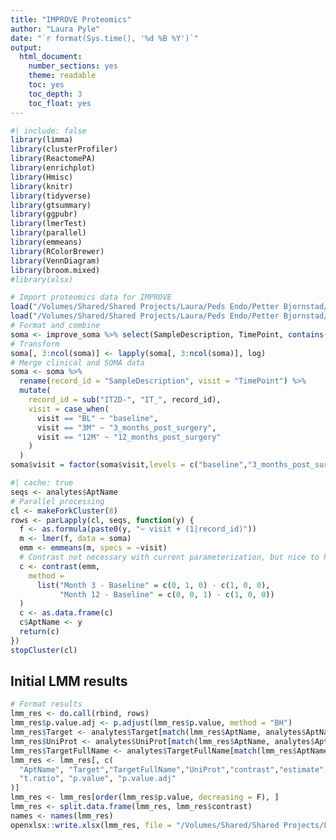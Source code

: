 ```yaml
---
title: "IMPROVE Proteomics"
author: "Laura Pyle"
date: "`r format(Sys.time(), '%d %B %Y')`"
output:
  html_document:
    number_sections: yes
    theme: readable
    toc: yes
    toc_depth: 3
    toc_float: yes
---
```


```r
#| include: false
library(limma)
library(clusterProfiler)
library(ReactomePA)
library(enrichplot)
library(Hmisc)
library(knitr)
library(tidyverse)
library(gtsummary)
library(ggpubr)
library(lmerTest)
library(parallel)
library(emmeans)
library(RColorBrewer)
library(VennDiagram)
library(broom.mixed)
#library(xlsx)
```

```r
# Import proteomics data for IMPROVE
load("/Volumes/Shared/Shared Projects/Laura/Peds Endo/Petter Bjornstad/IMPROVE T2D/Somalogic data/improve_soma.Rdata")
load("/Volumes/Shared/Shared Projects/Laura/Peds Endo/Petter Bjornstad/IMPROVE T2D/Somalogic data/analytes.Rdata")
# Format and combine
soma <- improve_soma %>% select(SampleDescription, TimePoint, contains("seq."))
# Transform
soma[, 3:ncol(soma)] <- lapply(soma[, 3:ncol(soma)], log)
# Merge clinical and SOMA data
soma <- soma %>%
  rename(record_id = "SampleDescription", visit = "TimePoint") %>%
  mutate(
    record_id = sub("IT2D-", "IT_", record_id),
    visit = case_when(
      visit == "BL" ~ "baseline",
      visit == "3M" ~ "3_months_post_surgery",
      visit == "12M" ~ "12_months_post_surgery"
    )
  )
soma$visit = factor(soma$visit,levels = c("baseline","3_months_post_surgery","12_months_post_surgery"))
```

```r

#| cache: true
seqs <- analytes$AptName
# Parallel processing
cl <- makeForkCluster(8)
rows <- parLapply(cl, seqs, function(y) {
  f <- as.formula(paste0(y, "~ visit + (1|record_id)"))
  m <- lmer(f, data = soma)
  emm <- emmeans(m, specs = ~visit)
  # Contrast not necessary with current parameterization, but nice to have written
  c <- contrast(emm,
    method =
      list("Month 3 - Baseline" = c(0, 1, 0) - c(1, 0, 0),
           "Month 12 - Baseline" = c(0, 0, 1) - c(1, 0, 0))
  )
  c <- as.data.frame(c)
  c$AptName <- y
  return(c)
})
stopCluster(cl)
```

## Initial LMM results

```r
# Format results
lmm_res <- do.call(rbind, rows)
lmm_res$p.value.adj <- p.adjust(lmm_res$p.value, method = "BH")
lmm_res$Target <- analytes$Target[match(lmm_res$AptName, analytes$AptName)]
lmm_res$UniProt <- analytes$UniProt[match(lmm_res$AptName, analytes$AptName)]
lmm_res$TargetFullName <- analytes$TargetFullName[match(lmm_res$AptName, analytes$AptName)]
lmm_res <- lmm_res[, c(
  "AptName", "Target","TargetFullName","UniProt","contrast","estimate", "SE", "df",
  "t.ratio", "p.value", "p.value.adj"
)]
lmm_res <- lmm_res[order(lmm_res$p.value, decreasing = F), ]
lmm_res <- split.data.frame(lmm_res, lmm_res$contrast)
names <- names(lmm_res)
openxlsx::write.xlsx(lmm_res, file = "/Volumes/Shared/Shared Projects/Laura/Peds Endo/Petter Bjornstad/IMPROVE T2D/Results/IMPROVE Somalogic results.xlsx", sheetName=names)
```



